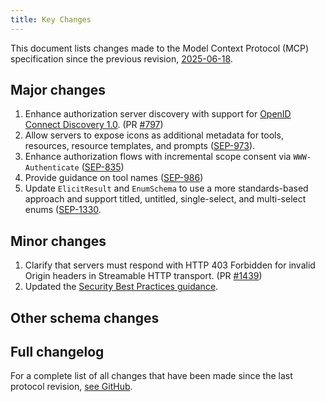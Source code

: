 ```yaml
---
title: Key Changes
---
```


<div id="enable-section-numbers" />

This document lists changes made to the Model Context Protocol (MCP) specification since
the previous revision, [2025-06-18](/specification/2025-06-18).

## Major changes

1. Enhance authorization server discovery with support for [OpenID Connect Discovery 1.0](https://openid.net/specs/openid-connect-discovery-1_0.html). (PR [#797](https://github.com/modelcontextprotocol/modelcontextprotocol/pull/797))
2. Allow servers to expose icons as additional metadata for tools, resources, resource templates, and prompts ([SEP-973](https://github.com/modelcontextprotocol/modelcontextprotocol/issues/973)).
3. Enhance authorization flows with incremental scope consent via `WWW-Authenticate` ([SEP-835](https://github.com/modelcontextprotocol/modelcontextprotocol/pull/835))
4. Provide guidance on tool names ([SEP-986](https://github.com/modelcontextprotocol/modelcontextprotocol/pull/1603))
5. Update `ElicitResult` and `EnumSchema` to use a more standards-based approach and support titled, untitled, single-select, and multi-select enums ([SEP-1330](https://github.com/modelcontextprotocol/modelcontextprotocol/issues/1330).

## Minor changes

1. Clarify that servers must respond with HTTP 403 Forbidden for invalid Origin headers in Streamable HTTP transport. (PR [#1439](https://github.com/modelcontextprotocol/modelcontextprotocol/pull/1439))
2. Updated the [Security Best Practices guidance](https://modelcontextprotocol.io/specification/draft/basic/security_best_practices).

## Other schema changes

## Full changelog

For a complete list of all changes that have been made since the last protocol revision,
[see GitHub](https://github.com/modelcontextprotocol/specification/compare/2025-06-18...draft).
